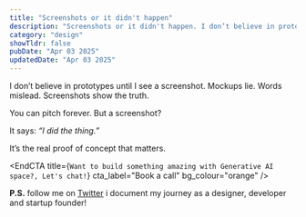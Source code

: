 ```yaml
---
title: "Screenshots or it didn't happen"
description: "Screenshots or it didn't happen. I don’t believe in prototypes until I see a screenshot."
category: "design"
showTldr: false
pubDate: "Apr 03 2025"
updatedDate: "Apr 03 2025"
---
```


I don’t believe in prototypes until I see a screenshot.
Mockups lie. Words mislead. Screenshots show the truth.

You can pitch forever.
But a screenshot?

It says: *“I did the thing.”*

It’s the real proof of concept that matters. 



<EndCTA
  title={`Want to build something amazing with Generative AI space?, Let's chat!`}
  cta_label="Book a call"
  bg_colour="orange"
/>

**P.S.** follow me on [Twitter](https://x.com/spikeysanju) i document my journey as a designer, developer and startup founder!
